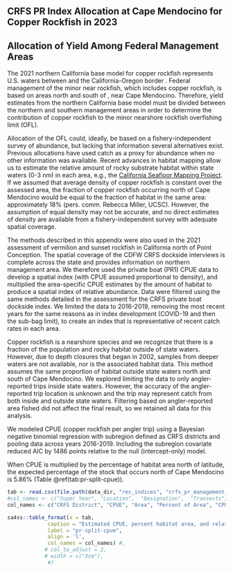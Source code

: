 ## CRFS PR Index Allocation at Cape Mendocino for Copper Rockfish in 2023


## Allocation of Yield Among Federal Management Areas


The 2021 northern California base model for copper rockfish represents U.S. 
waters between \PtC and the California-Oregon border \CAOR. Federal management of 
the minor near rockfish, which includes copper rockfish, is based on areas north and south of \CapeM, near Cape Mendocino. Therefore, yield estimates from the northern California base model must be divided between the northern and southern management areas in order 
to determine the contribution of copper rockfish to the minor nearshore rockfish overfishing limit (OFL).

Allocation of the OFL could, ideally, be based on a fishery-independent survey of 
abundance, but lacking that information several alternatives exist. Previous 
allocations have used catch as a proxy for abundance when no other information 
was available. Recent advances in habitat mapping allow 
us to estimate the relative amount of rocky substrate habitat within state waters 
(0-3 nm) in each area, e.g., the [California Seafloor Mapping Project](https://walrus.wr.usgs.gov/mapping/csmp/). If we assumed that average density of copper rockfish is constant over the assessed area, the fraction of copper rockfish occurring north of Cape Mendocino would be equal to the fraction of habitat in the same area: approximately 18% (pers. comm. Rebecca Miller, UCSC). However, the assumption of equal density may not be accurate, and no direct estimates of density are available from a fishery-independent survey with adequate spatial coverage.

The methods described in this appendix were also used in the 2021 assessment of vermilion and sunset rockfish in California north of Point Conception. The spatial coverage of the CDFW CRFS dockside interviews is complete across the state and provides information on northern management area. We therefore used the private boat (PR1) CPUE data to develop a spatial index (with CPUE assumed proportional to density), and multiplied the area-specific CPUE estimates by the amount of habitat to produce a spatial index of relative abundance.
Data were filtered using the same methods detailed in the assessment for the CRFS 
private boat dockside index. We limited the data to 2016-2019, removing the most recent years for the same reasons as in index development (COVID-19 and then the sub-bag limit), to create an index that is representative of recent catch rates in each area. <!-- sizes (number of trips) for the final data set are shown in Table \@ref(tab:number-trips). -->

Copper rockfish is a nearshore species and we recognize that there is a fraction of the 
population and rocky habitat outside of state waters.  However, due to depth closures that began in 2002, samples from deeper waters are not available, nor is the associated habitat 
data.  This method assumes the same proportion of habitat outside state waters north and 
south of Cape Mendocino. We explored limiting the data to only angler-reported trips inside state waters. However, the accuracy of the angler-reported trip location is unknown and the trip may represent catch from both inside and outside state waters. Filtering based on angler-reported area fished did not affect the final result, so we retained all data for this analysis.

We modeled CPUE (copper rockfish per angler trip) using a 
Bayesian negative binomial regression with subregion defined as CRFS districts and pooling data across years 2016-2019. Including the subregion covariate reduced AIC by 1486 points relative to the null (intercept-only) model. 

When CPUE is multiplied by the percentage of habitat area north of \CapeM latitude, the expected percentage of the stock that occurs north of Cape Mendocino is 5.86% (Table \@ref(tab:pr-split-cpue)).


```r
tab <- read.csv(file.path(data_dir, "rec_indices", "crfs_pr_management_split", "cpue_by_district.csv"))
#col_names <- c("Super Year", "Location",  "Designation",  "Transects", "Observations")
col_names <- c("CRFS District", "CPUE", "Area", "Percent of Area", "CPUE*Area", "Relative Abundance")

sa4ss::table_format(x = tab,
             caption = "Estimated CPUE, percent habitat area, and relative abundance by CRFS District.",
             label = "pr-split-cpue",
             align = 'l',
             col_names = col_names) #,
            # col_to_adjust = 2, 
            # width = c("3cm"),
             #)
```


